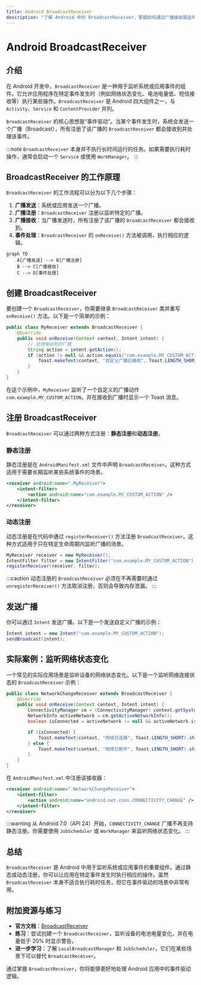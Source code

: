 ```yaml
---
title: Android BroadcastReceiver
description: "了解 Android 中的 BroadcastReceiver，掌握如何通过广播接收器监听系统或应用事件，并实现事件驱动的功能。"
---
```


# Android BroadcastReceiver

## 介绍

在 Android 开发中，`BroadcastReceiver` 是一种用于监听系统或应用事件的组件。它允许应用程序在特定事件发生时（例如网络状态变化、电池电量低、短信接收等）执行某些操作。`BroadcastReceiver` 是 Android 四大组件之一，与 `Activity`、`Service` 和 `ContentProvider` 并列。

`BroadcastReceiver` 的核心思想是“事件驱动”。当某个事件发生时，系统会发送一个广播（Broadcast），所有注册了该广播的 `BroadcastReceiver` 都会接收到并处理该事件。

:::note
`BroadcastReceiver` 本身并不执行长时间运行的任务。如果需要执行耗时操作，通常会启动一个 `Service` 或使用 `WorkManager`。
:::

## BroadcastReceiver 的工作原理

`BroadcastReceiver` 的工作流程可以分为以下几个步骤：

1. **广播发送**：系统或应用发送一个广播。
2. **广播注册**：`BroadcastReceiver` 注册以监听特定的广播。
3. **广播接收**：当广播发送时，所有注册了该广播的 `BroadcastReceiver` 都会接收到。
4. **事件处理**：`BroadcastReceiver` 的 `onReceive()` 方法被调用，执行相应的逻辑。

```mermaid
graph TD
    A[广播发送] --> B[广播注册]
    B --> C[广播接收]
    C --> D[事件处理]
```

## 创建 BroadcastReceiver

要创建一个 `BroadcastReceiver`，你需要继承 `BroadcastReceiver` 类并重写 `onReceive()` 方法。以下是一个简单的示例：

```java
public class MyReceiver extends BroadcastReceiver {
    @Override
    public void onReceive(Context context, Intent intent) {
        // 处理接收到的广播
        String action = intent.getAction();
        if (action != null && action.equals("com.example.MY_CUSTOM_ACTION")) {
            Toast.makeText(context, "自定义广播已接收", Toast.LENGTH_SHORT).show();
        }
    }
}
```

在这个示例中，`MyReceiver` 监听了一个自定义的广播动作 `com.example.MY_CUSTOM_ACTION`，并在接收到广播时显示一个 Toast 消息。

## 注册 BroadcastReceiver

`BroadcastReceiver` 可以通过两种方式注册：**静态注册**和**动态注册**。

### 静态注册

静态注册是在 `AndroidManifest.xml` 文件中声明 `BroadcastReceiver`。这种方式适用于需要长期监听某些系统事件的场景。

```xml
<receiver android:name=".MyReceiver">
    <intent-filter>
        <action android:name="com.example.MY_CUSTOM_ACTION" />
    </intent-filter>
</receiver>
```

### 动态注册

动态注册是在代码中通过 `registerReceiver()` 方法注册 `BroadcastReceiver`。这种方式适用于只在特定生命周期内监听广播的场景。

```java
MyReceiver receiver = new MyReceiver();
IntentFilter filter = new IntentFilter("com.example.MY_CUSTOM_ACTION");
registerReceiver(receiver, filter);
```

:::caution
动态注册的 `BroadcastReceiver` 必须在不再需要时通过 `unregisterReceiver()` 方法取消注册，否则会导致内存泄漏。
:::

## 发送广播

你可以通过 `Intent` 发送广播。以下是一个发送自定义广播的示例：

```java
Intent intent = new Intent("com.example.MY_CUSTOM_ACTION");
sendBroadcast(intent);
```

## 实际案例：监听网络状态变化

一个常见的实际应用场景是监听设备的网络状态变化。以下是一个监听网络连接状态的 `BroadcastReceiver` 示例：

```java
public class NetworkChangeReceiver extends BroadcastReceiver {
    @Override
    public void onReceive(Context context, Intent intent) {
        ConnectivityManager cm = (ConnectivityManager) context.getSystemService(Context.CONNECTIVITY_SERVICE);
        NetworkInfo activeNetwork = cm.getActiveNetworkInfo();
        boolean isConnected = activeNetwork != null && activeNetwork.isConnectedOrConnecting();

        if (isConnected) {
            Toast.makeText(context, "网络已连接", Toast.LENGTH_SHORT).show();
        } else {
            Toast.makeText(context, "网络已断开", Toast.LENGTH_SHORT).show();
        }
    }
}
```

在 `AndroidManifest.xml` 中注册该接收器：

```xml
<receiver android:name=".NetworkChangeReceiver">
    <intent-filter>
        <action android:name="android.net.conn.CONNECTIVITY_CHANGE" />
    </intent-filter>
</receiver>
```

:::warning
从 Android 7.0（API 24）开始，`CONNECTIVITY_CHANGE` 广播不再支持静态注册。你需要使用 `JobScheduler` 或 `WorkManager` 来监听网络状态变化。
:::

## 总结

`BroadcastReceiver` 是 Android 中用于监听系统或应用事件的重要组件。通过静态或动态注册，你可以让应用在特定事件发生时执行相应的操作。虽然 `BroadcastReceiver` 本身不适合执行耗时任务，但它在事件驱动的场景中非常有用。

## 附加资源与练习

- **官方文档**：[BroadcastReceiver](https://developer.android.com/reference/android/content/BroadcastReceiver)
- **练习**：尝试创建一个 `BroadcastReceiver`，监听设备的电池电量变化，并在电量低于 20% 时显示警告。
- **进一步学习**：了解 `LocalBroadcastManager` 和 `JobScheduler`，它们在某些场景下可以替代 `BroadcastReceiver`。

通过掌握 `BroadcastReceiver`，你将能够更好地处理 Android 应用中的事件驱动逻辑。